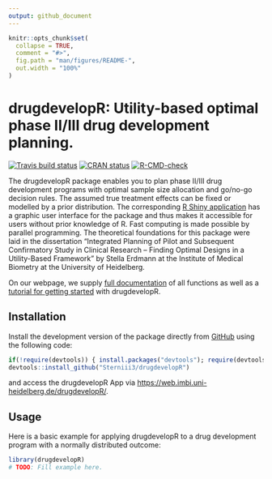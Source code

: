 ```yaml
---
output: github_document
---
```


<!-- README.md is generated from README.Rmd. Please edit that file -->

```r
knitr::opts_chunk$set(
  collapse = TRUE,
  comment = "#>",
  fig.path = "man/figures/README-",
  out.width = "100%"
)
```

# drugdevelopR: Utility-based optimal phase II/III drug development planning.

<!-- badges: start -->
[![Travis build status](https://travis-ci.com/Sterniii3/drugdevelopR.svg?branch=master)](https://travis-ci.com/Sterniii3/drugdevelopR)
[![CRAN status](https://www.r-pkg.org/badges/version/drugdevelopR)](https://CRAN.R-project.org/package=drugdevelopR)
[![R-CMD-check](https://github.com/Sterniii3/drugdevelopR/workflows/R-CMD-check/badge.svg)](https://github.com/Sterniii3/drugdevelopR/actions)
<!-- badges: end -->

The drugdevelopR package enables you to plan phase II/III drug development programs with optimal sample size allocation and go/no-go decision rules. The assumed true treatment effects can be fixed or modelled by a prior distribution. The corresponding [R Shiny application](https://web.imbi.uni-heidelberg.de/drugdevelopR/) has a graphic user interface for the package and thus makes it accessible for users without prior knowledge of R. Fast computing is made possible by parallel programming. The theoretical foundations for this package were laid in the dissertation  "Integrated Planning of Pilot and Subsequent Confirmatory Study in Clinical Research – Finding Optimal Designs in a Utility-Based Framework"  by Stella Erdmann at the Institute of Medical Biometry at the University of Heidelberg.

On our webpage, we supply [full documentation](https://sterniii3.github.io/drugdevelopR/references/index.html) of all functions as well as a [tutorial for getting started](https://sterniii3.github.io/drugdevelopR/vignettes/this-link-is-not-yet-working) with drugdevelopR.

## Installation

Install the development version of the package directly from [GitHub](https://github.com/Sterniii3/drugdevelopR/) using the following code:
```r
if(!require(devtools)) { install.packages("devtools"); require(devtools)} 
devtools::install_github("Sterniii3/drugdevelopR")
````
and access the drugdevelopR App via [https://web.imbi.uni-heidelberg.de/drugdevelopR/](https://web.imbi.uni-heidelberg.de/drugdevelopR/).

## Usage

Here is a basic example for applying drugdevelopR to a drug development program with a normally distributed outcome:
```r
library(drugdevelopR)
# TODO: Fill example here.
```
